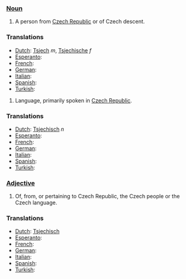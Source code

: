 ===[[Noun]]===
#A person from [[Czech Republic]] or of Czech descent.

===Translations===
*[[Dutch]]: [[Tsjech]] ''m'', [[Tsjechische]] ''f''
*[[Esperanto]]: [[]]
*[[French]]: [[]]
*[[German]]: [[]]
*[[Italian]]: [[]]
*[[Spanish]]: [[]]
*[[Turkish]]: [[]]

#Language, primarily spoken in [[Czech Republic]]. 

===Translations===
*[[Dutch]]: [[Tsjechisch]] ''n''
*[[Esperanto]]: [[]]
*[[French]]: [[]]
*[[German]]: [[]]
*[[Italian]]: [[]]
*[[Spanish]]: [[]]
*[[Turkish]]: [[]]

===[[Adjective]]===
#Of, from, or pertaining to Czech Republic, the Czech people or the Czech language.

===Translations===
*[[Dutch]]: [[Tsjechisch]]
*[[Esperanto]]: [[]]
*[[French]]: [[]]
*[[German]]: [[]]
*[[Italian]]: [[]]
*[[Spanish]]: [[]]
*[[Turkish]]: [[]]